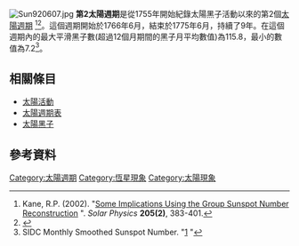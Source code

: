 [[File:Sun920607.jpg|thumb]]
'''第2太陽週期'''是從1755年開始紀錄太陽黑子活動以來的第2個[[太陽週期|太陽週期]] <ref name="Kane">Kane, R.P. (2002). "[http://www.springerlink.com/content/qtq52nl8vtq7w2t6/ Some Implications Using the Group Sunspot Number Reconstruction] {{Webarchive|url=https://archive.is/20121204174904/http://www.springerlink.com/content/qtq52nl8vtq7w2t6/ |date=2012-12-04 }}". ''Solar Physics'' '''205(2)''', 383-401.</ref><ref name=SpaceToday>{{cite web | title=The Sun: Did You Say the Sun Has Spots? | url=http://www.spacetoday.org/SolSys/Sun/Sunspots.html | publisher=Space Today Online | accessdate=12 August 2010 | archive-date=2017-07-22 | archive-url=https://web.archive.org/web/20170722010544/http://www.spacetoday.org/SolSys/Sun/Sunspots.html | dead-url=no }}</ref>。這個週期開始於1766年6月，結束於1775年6月，持續了9年。在這個週期內的最大平滑黑子數(超過12個月期間的黑子月平均數值)為115.8，最小的數值為7.2<ref name="SIDC Monthly Smoothed Sunspot Number">SIDC Monthly Smoothed Sunspot Number. "[http://sidc.oma.be/sunspot-data/] {{Wayback|url=http://sidc.oma.be/sunspot-data/ |date=20140328111426 }}"</ref>。

== 相關條目 ==
*[[太陽活動|太陽活動]]
*[[太陽週期表|太陽週期表]]
*[[太陽黑子|太陽黑子]]

== 參考資料 ==
{{Reflist}}

{{太阳}}
{{astronomy-stub}}
[[Category:太陽週期|Category:太陽週期]]
[[Category:恆星現象|Category:恆星現象]]
[[Category:太陽現象|Category:太陽現象]]